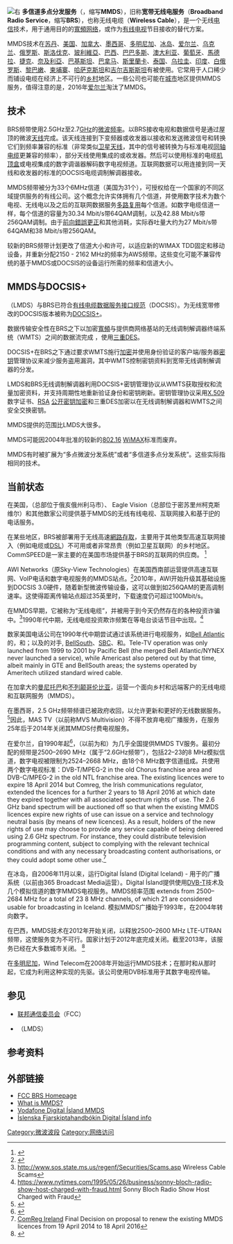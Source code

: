{{Refimprove|time=2017-03-15T11:36:43+00:00}}
{{NoteTA
|G1=Communication
|G2=IT
}}
{{translating||80|time=2017-03-15}}
[[File:Mmds_dish1.jpg|右]]
{{區域網絡}}
'''多信道多点分发服务'''（{{lang-en|'''Multichannel Multipoint Distribution Service'''}}，缩写'''MMDS'''），旧称'''宽带无线电服务'''（'''Broadband Radio Service'''，缩写'''BRS'''），也称无线电缆（'''Wireless Cable'''），是一个无线[[电信|电信]]技术，用于通用目的的[[寬頻|寬頻]][[计算机网络|网络]]，或作为[[有线电视|有线电视]]节目接收的替代方案。

MMDS技术在[[苏丹共和国|苏丹]]、[[美国|美国]]、[[加拿大|加拿大]]、[[墨西哥|墨西哥]]、[[多明尼加|多明尼加]]、[[冰岛|冰岛]]、[[爱尔兰共和国|爱尔兰]]、[[乌克兰|乌克兰]]、[[俄罗斯|俄罗斯]]、[[斯洛伐克|斯洛伐克]]、[[玻利維亞|玻利維亞]]、[[巴西|巴西]]、[[巴巴多斯|巴巴多斯]]、[[澳大利亚|澳大利亚]]、[[葡萄牙|葡萄牙]]、[[馬德拉|馬德拉]]、[[捷克|捷克]]、[[奈及利亞|奈及利亞]]、[[巴基斯坦|巴基斯坦]]、[[巴拿马|巴拿马]]、[[斯里蘭卡|斯里蘭卡]]、[[泰国|泰国]]、[[乌拉圭|乌拉圭]]、[[印度|印度]]、[[白俄罗斯|白俄罗斯]]、[[黎巴嫩|黎巴嫩]]、[[柬埔寨|柬埔寨]]、[[哈萨克斯坦|哈萨克斯坦]]和[[吉尔吉斯斯坦|吉尔吉斯斯坦]]有被使用。它常用于人口稀少而铺设电缆在经济上不可行的[[乡村|乡村]]地区。一些公司也可能在[[城市|城市]]地区提供MMDS服务，值得注意的是，2016年[[爱尔兰|爱尔兰]]淘汰了MMDS。

== 技术 ==
BRS频带使用2.5GHz至2.7[[赫兹|GHz]]的[[微波|微波]][[電磁波譜|频率]]。以BRS接收电视和数据信号是通过屋顶的微波[[天线|天线]]完成。该天线连接到下变频器或收发器以接收和发送微波信号和转换它们到频率兼容的标准{{tsl|en|TV tuner|TV调谐器}}（非常类似[[卫星天线|卫星天线]]，其中的信号被转换为与标准电视[[同轴电缆|同轴电缆]]更兼容的频率），部分天线使用集成的{{tsl|en|Digital down converter|下变频器}}或收发器。然后可以使用标准的电缆[[數位視訊轉換盒|机顶盒]]或电视集成的数字调谐器解码数字电视频道。互联网数据可以用连接到同一天线和收发器的标准的DOCSIS电缆调制解调器接收。

MMDS频带被分为33个6MHz信道（美国为31个），可授权给在一个国家的不同区域提供服务的有线公司。这个概念允许实体拥有几个信道，并使用数字技术为数个电视、无线电以及之后的互联网数据服务[[多路复用|多路复用]]每个信道。如数字电缆信道一样，每个信道的容量为30.34 Mbit/s带64QAM调制，以及42.88 Mbit/s带256QAM调制。由于[[前向錯誤更正|前向錯誤更正]]和其他消耗，实际吞吐量大约为27 Mbit/s带64QAM和38 Mbit/s带256QAM。

较新的BRS频带计划更改了信道大小和许可，以适应新的WIMAX TDD固定和移动设备，并重新分配2150 - 2162 MHz的频率为AWS频带。这些变化可能不兼容传统的基于MMDS或DOCSIS的设备运行所需的频率和信道大小。

== MMDS与DOCSIS+ ==
{{tsl|en|Local Multipoint Distribution Service|本地多点分发服务}}（LMDS）与BRS已符合[[有线电缆数据服务接口规范|有线电缆数据服务接口规范]]（DOCSIS）。为无线宽带修改的DOCSIS版本被称为[[DOCSIS+|DOCSIS+]]。

数据传输安全性在BRS之下以加密[[寬頻|寬頻]]{{tsl|en|Wireless modem|无线调制解调器}}与提供商网络基站的无线调制解调器终端系统（WMTS）之间的数据流完成 ，使用[[三重資料加密演算法|三重DES]]。

DOCSIS+在BRS之下通过要求WMTS施行[[加密|加密]]并使用身份验证的客户端/服务器[[密钥|密钥]]管理协议来减少服务盗用漏洞，其中WMTS控制密钥资料到宽带无线调制解调器的分发。

LMDS和BRS无线调制解调器利用DOCSIS+密钥管理协议从WMTS获取授权和流量加密资料，并支持周期性地重新验证身份和密钥刷新。密钥管理协议采用[[X.509|X.509]]数字证书、[[RSA加密演算法|RSA]] [[公开密钥加密|公开密钥加密]]和三重DES加密以在无线调制解调器和WMTS之间安全交换密钥。

MMDS提供的范围比LMDS大很多。

MMDS可能因2004年批准的较新的[[IEEE_802.16|802.16]] [[WiMAX|WiMAX]]标准而废弃。

MMDS有时被扩展为“多点微波分发系统”或者“多信道多点分发系统”。这些实际指相同的技术。

== 当前状态 ==
在美国，{{tsl|en|WATCH Communications|WATCH通信}}（总部位于俄亥俄州利马市）、 Eagle Vision（总部位于密苏里州柯克斯维尔）和其他数家公司提供基于MMDS的无线有线电视、互联网接入和基于[[网际协议|IP]]的电话服务。

在某些地区，BRS被部署用于无线高速[[網路存取|網路存取]]，主要用于其他类型高速互联网接入（例如电缆或[[DSL|DSL]]）不可用或者非常昂贵（例如卫星互联网）的乡村地区。CommSPEED是一家主要的在美国市场提供基于BRS的互联网的供应商。
<ref>{{Cite web |url=http://www.commspeed.net/ |title=CommSPEED |accessdate=2017-03-15 |archive-date=2016-10-31 |archive-url=https://web.archive.org/web/20161031195600/http://www.commspeed.net/ |dead-url=no }}</ref>

AWI Networks（原Sky-View Technologies）在美国西南部运营提供高速互联网、VoIP电话和数字电视服务的MMDS站点。<ref>{{Cite web |url=http://www.awinetworks.com/ |title=AWI Networks |accessdate=2017-03-15 |archive-date=2017-05-02 |archive-url=https://web.archive.org/web/20170502030058/http://awinetworks.com/ |dead-url=no }}</ref>2010年，AWI开始升级其基础设施到DOCSIS 3.0硬件，随着新型微波传输设备，这可以做到如256QAM的更高调制速率。这使得距离传输站点超过35英里时，下载速度仍可超过100Mbit/s。

在MMDS早期，它被称为“无线电缆”，并被用于到今天仍然存在的各种投资诈骗中。<ref>http://www.sos.state.ms.us/regenf/Securities/Scams.asp {{Wayback|url=http://www.sos.state.ms.us/regenf/Securities/Scams.asp |date=20120116175423 }} Wireless Cable Scams</ref>1990年代中期，无线电缆投资欺诈频繁在{{tsl|en|The Sonny Bloch Show}}等电台谈话节目中出现。<ref>https://www.nytimes.com/1995/05/26/business/sonny-bloch-radio-show-host-charged-with-fraud.html {{Wayback|url=https://www.nytimes.com/1995/05/26/business/sonny-bloch-radio-show-host-charged-with-fraud.html |date=20160624010315 }} Sonny Bloch Radio Show Host Charged with Fraud</ref>

数家美国电话公司在1990年代中期尝试通过该系统进行电视服务，如[[威訊|Bell Atlantic]]的{{tsl|en|Tele-TV}}，{{tsl|en|NYNEX}}和{{tsl|en|Pacific Bell}}；以及{{tsl|en|Ameritech}}的对手{{tsl|en|Americast}}, [[南方貝爾|BellSouth]]、[[AT&T|SBC]]、{{tsl|en|Southern New England Telecommunications|SNET}}和{{tsl|en|GTE}}。Tele-TV operation was only launched from 1999 to 2001 by Pacific Bell (the merged Bell Atlantic/NYNEX never launched a service), while Americast also petered out by that time, albeit mainly in GTE and BellSouth areas; the systems operated by Ameritech utilized standard wired cable.

在加拿大的[[曼尼托巴|曼尼托巴]]和[[不列颠哥伦比亚|不列颠哥伦比亚]]，{{tsl|en|Craig Wireless}}运营一个面向乡村和远端客户的无线电缆和互联网服务（MMDS）。

在墨西哥，2.5 GHz频带频谱已被政府收回，以允许更新和更好的无线数据服务。<ref>{{Cite web |url=http://www.sct.gob.mx/despliega-noticias/article/acordaron-sct-y-concesionarios-de-banda-de-25-ghz-reintegrar-al-estado-130-mhz/ |title=存档副本 |accessdate=2017-03-15 |archive-date=2017-05-19 |archive-url=https://web.archive.org/web/20170519114159/http://www.sct.gob.mx/despliega-noticias/article/acordaron-sct-y-concesionarios-de-banda-de-25-ghz-reintegrar-al-estado-130-mhz |dead-url=no }}</ref>因此，MAS TV（以前称MVS Multivision）不得不放弃电视广播服务，在服务25年后于2014年关闭其MMDS付费电视服务。

在爱尔兰，自1990年起<ref>{{Cite web |url=https://www.youtube.com/watch?v=cCFBSjuiyUY |title=The Launch of the MMDS TV Distribution System 12.04.1990 |accessdate=2017-03-15 |archive-date=2017-04-06 |archive-url=https://web.archive.org/web/20170406152551/https://www.youtube.com/watch?v=cCFBSjuiyUY |dead-url=no }}</ref>，{{tsl|en|UPC Ireland}}（以前为{{tsl|en|Chorus Communications|Chorus}}和{{tsl|en|NTL Ireland}}）为几乎全国提供MMDS TV服务。最初分配的频带是2500–2690 MHz（属于“2.6GHz频带”），包括22–23的8 MHz模拟信道，数字电视被限制为2524–2668 MHz，由18个8 MHz数字信道组成。共使用两个数字电视标准：DVB-T/MPEG-2 in the old Chorus franchise area and DVB-C/MPEG-2 in the old NTL franchise area. The existing licences were to expire 18 April 2014 but Comreg, the Irish communications regulator, extended the licences for a further 2 years to 18 April 2016 at which date they expired together with all associated spectrum rights of use. The 2.6 GHz band spectrum will be auctioned off so that when the existing MMDS licences expire new rights of use can issue on a service and technology neutral basis (by means of new licences). As a result, holders of the new rights of use may choose to provide any service capable of being delivered using 2.6 GHz spectrum. For instance, they could distribute television programming content, subject to complying with the relevant technical conditions and with any necessary broadcasting content authorisations, or they could adopt some other use.<ref>[http://www.comreg.ie/publications/response_to_consultation_and_final_decision_on_proposal_to_renew_the_existing_mmds_licences_from_19_april_2014_to_18_april_2016.583.104337.p.html ComReg Ireland] {{Wayback|url=http://www.comreg.ie/publications/response_to_consultation_and_final_decision_on_proposal_to_renew_the_existing_mmds_licences_from_19_april_2014_to_18_april_2016.583.104337.p.html |date=20150423115435 }} Final Decision on proposal to renew the existing MMDS licences from 19 April 2014 to 18 April 2016</ref>

在冰岛，自2006年11月以来，{{tsl|en|Vodafone Iceland}}运行Digital Ísland (Digital Iceland) - 用于{{tsl|en|365 (media corporation)|}}的广播系统（以前由365 Broadcast Media运营）。Digital Ísland提供使用[[DVB-T|DVB-T]]技术及几个模拟信道的数字MMDS电视服务。MMDS频率范围 extends from 2500–2684 MHz for a total of 23 8 MHz channels, of which 21 are considered usable for broadcasting in Iceland. 模拟MMDS广播始于1993年，在2004年转向数字。

在巴西，MMDS技术在2012年开始关闭，以释放2500–2600 MHz LTE-UTRAN频带，这使服务变为不可行。国家计划于2012年底完成关闭。截至2013年，该服务已经在大多数城市关闭。 <ref>{{Cite web |url=http://www.telesintese.com.br/telefonica-vivo-comeca-desocupacao-da-faixa-de-mmds-em-sao-paulo-curitiba-e-porto-alegre/ |title=存档副本 |accessdate=2017-03-15 |archive-date=2016-10-08 |archive-url=https://web.archive.org/web/20161008154546/http://www.telesintese.com.br/telefonica-vivo-comeca-desocupacao-da-faixa-de-mmds-em-sao-paulo-curitiba-e-porto-alegre/ |dead-url=no }}</ref>

在[[多明尼加|多明尼加]]，Wind Telecom在2008年开始运行MMDS技术；在那时和从那时起，它成为利用这种实现的先驱。该公司使用DVB标准用于其数字电视传输。

== 参见 ==
* [[联邦通信委员会|联邦通信委员会]]（FCC）
* {{tsl|en|Local Multipoint Distribution Service|本地多点分发服务}}（LMDS）

== 参考资料 ==
{{Reflist|2}}

== 外部链接 ==
* [http://wireless.fcc.gov/services/index.htm?job=service_home&id=ebs_brs FCC BRS Homepage]{{Wayback|url=http://wireless.fcc.gov/services/index.htm?job=service_home&id=ebs_brs |date=20170213232203 }}
* [https://web.archive.org/web/20050607004657/http://www.tech-faq.com/mmds-multichannel-multipoint-distribution-service.shtml What is MMDS?]
* [https://web.archive.org/web/20110716200637/http://www.vodafone.is/sjonvarp/stodvar/orbylgja Vodafone Digital Ísland MMDS]
* [https://web.archive.org/web/20090831020837/http://www.fjarskiptahandbokin.is/index.php?option=com_content&task=view&id=75&Itemid=125 Íslenska Fjarskiptahandbókin Digital Ísland info]

[[Category:微波波段|Category:微波波段]]
[[Category:网络访问|Category:网络访问]]